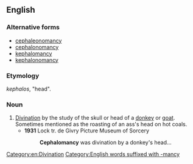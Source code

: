==English==

===Alternative forms===
* [[cephaleonomancy]]
* [[cephalonomancy]]
* [[kephalomancy]]
* [[kephalonomancy]]

===Etymology===
{{etyl|grc}} ''kephalos'', "head".

===Noun===
{{en-noun|-}}

# [[divination|Divination]] by the study of the skull or head of a [[donkey]] or [[goat]]. Sometimes mentioned as the roasting of an ass's head on hot coals.
#* '''1931''' Lock tr. de Givry Picture Museum of Sorcery
#*: '''Cephalomancy''' was divination by a donkey's head...

[[Category:en:Divination]]
[[Category:English words suffixed with -mancy]]